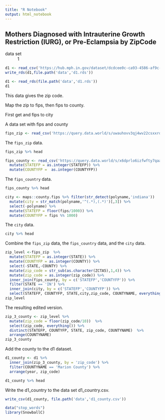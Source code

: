 ---
title: "R Notebook"
output: html_notebook
---

## Mothers Diagnosed with Intrauterine Growth Restriction (IURG), or Pre-Eclampsia by ZipCode 

data set
:  1

```{r,eval=FALSE}
d1 <- read_csv('https://hub.mph.in.gov/dataset/dcdcee0c-ca93-4586-af9c-c843046ffc92/resource/6776c647-2d76-44e1-93fe-02b4ee739dde/download/regenstrief_dataset_momandbaby_datapalooza.csv', col_types = 'iiddddd')
write_rds(d1,file.path('data','d1.rds'))
```

```{r, include=TRUE}
d1 <- read_rds(file.path('data','d1.rds'))
d1
```
This data gives the zip code.

Map the zip to fips, then fips to county.


First get and fips to city

A data set with fips and county
```{r}
fips_zip <- read_csv('https://query.data.world/s/uwauhovv3qj4wv22csxxrdblltbcsj')  
```
The `fips_zip` data.
```{r, include=TRUE}
fips_zip %>% head
```


```{r}
fips_county <- read_csv('https://query.data.world/s/x6dprlo6izfwfty7qaagn6phhdgsu3') %>% 
  mutate(STATEFP = as.integer(STATEFP)) %>% 
  mutate(COUNTYFP =  as.integer(COUNTYFP))
```
The `fips_country` data.

```{r, include=TRUE}
fips_county %>% head
```


```{r}
city <- maps::county.fips %>% filter(str_detect(polyname,'indiana'))   %>% 
  mutate(city = str_match(polyname,'^(.*),(.*)')[,3]) %>% 
  select(-polyname) %>% 
  mutate(STATEFP = floor(fips/1000)) %>% 
  mutate(COUNTYFP = fips %% 1000)
```

The `city` data.
```{r, include=TRUE}
city %>% head
```
Combine the `fips_zip` data, the `fips_country` data, and the `city` data.
```{r, include=TRUE}
zip_level <-fips_zip  %>% 
  mutate(STATEFP = as.integer(STATE)) %>% 
  mutate(COUNTYFP = as.integer(COUNTY)) %>% 
  select(-STATE,-COUNTY) %>% 
  mutate(zip_code = str_sub(as.character(ZCTA5),1,4)) %>% 
  mutate(zip_code = as.integer(zip_code)) %>% 
  inner_join(fips_county, by = c('STATEFP','COUNTYFP')) %>% 
  filter(STATE == 'IN') %>% 
  inner_join(city, by = c('STATEFP','COUNTYFP')) %>% 
  select(STATEFP, COUNTYFP, STATE,city,zip_code, COUNTYNAME, everything())   
zip_level

```
The resulting edited version.
```{r, include=TRUE}
zip_3_county <- zip_level %>% 
  mutate(zip_code = floor(zip_code/10))  %>% 
  select(zip_code, everything()) %>% 
  distinct(STATEFP, COUNTYFP, STATE, zip_code, COUNTYNAME)  %>% 
  arrange(COUNTYNAME)
zip_3_county
```

Add the county to the d1 dataset.
```{r}
d1_county <- d1 %>% 
  inner_join(zip_3_county, by = 'zip_code') %>% 
  filter(COUNTYNAME == 'Marion County') %>% 
  arrange(year, zip_code)
```

```{r, include=TRUE}
d1_county %>% head
```


Write the d1_country to the data set d1_country.csv.
```{r, echo=TRUE, include=TRUE}
write_csv(d1_county, file.path('data','d1_county.csv'))
```

```{r}
data("stop_words")
library(SnowballC)
```
